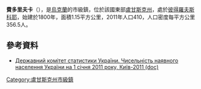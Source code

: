 {{no footnotes|time=2015-09-14T08:56:26+00:00}}
'''費多里夫卡'''（{{lang-uk|Федорівка}}），是[[烏克蘭|烏克蘭]]的市級鎮，位於該國東部[[盧甘斯克州|盧甘斯克州]]，處於[[彼得羅夫斯科耶|彼得羅夫斯科耶]]，始建於1800年，面積1.15平方公里，2011年人口410，人口密度每平方公里356.5人。

==參考資料==
*[https://web.archive.org/web/20121010205321/http://stat6.stat.lviv.ua/PXWEB2007/ukr/publ/2011/chnas.zip Державний комітет статистики України. Чисельність наявного населення України на 1 січня 2011 року, Київ-2011 (doc)]

{{coord|48|18|59|N|38|51|0|E|scale:30000|display=title}}

{{DEFAULTSORT:Федорівка}}
[[Category:盧甘斯克州市級鎮|Category:盧甘斯克州市級鎮]]


{{Luhansk-geo-stub}}